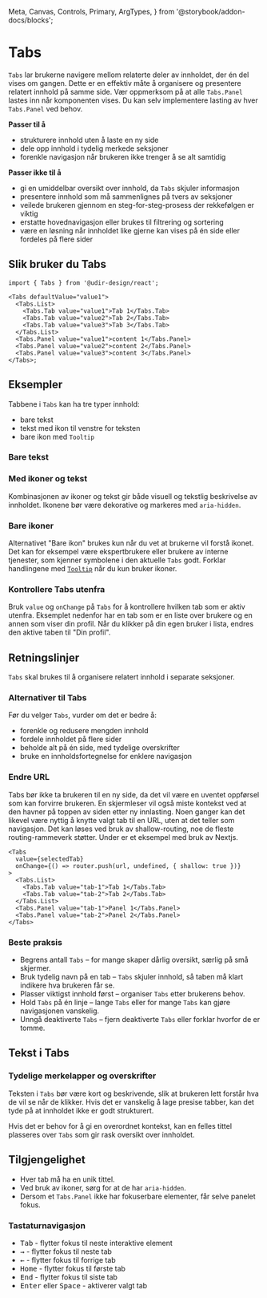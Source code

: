   Meta,
  Canvas,
  Controls,
  Primary,
  ArgTypes,
} from '@storybook/addon-docs/blocks';

<Meta of={TabsStories} />

# Tabs

`Tabs` lar brukerne navigere mellom relaterte deler av innholdet, der én del vises om gangen. Dette er en effektiv måte å organisere og presentere relatert innhold på samme side.
Vær oppmerksom på at alle `Tabs.Panel` lastes inn når komponenten vises. Du kan selv implementere lasting av hver `Tabs.Panel` ved behov.

**Passer til å**

- strukturere innhold uten å laste en ny side
- dele opp innhold i tydelig merkede seksjoner
- forenkle navigasjon når brukeren ikke trenger å se alt samtidig

**Passer ikke til å**

- gi en umiddelbar oversikt over innhold, da `Tabs` skjuler informasjon
- presentere innhold som må sammenlignes på tvers av seksjoner
- veilede brukeren gjennom en steg-for-steg-prosess der rekkefølgen er viktig
- erstatte hovednavigasjon eller brukes til filtrering og sortering
- være en løsning når innholdet like gjerne kan vises på én side eller fordeles på flere sider

## Slik bruker du Tabs

<Primary />
<Controls />

```tsx
import { Tabs } from '@udir-design/react';

<Tabs defaultValue="value1">
  <Tabs.List>
    <Tabs.Tab value="value1">Tab 1</Tabs.Tab>
    <Tabs.Tab value="value2">Tab 2</Tabs.Tab>
    <Tabs.Tab value="value3">Tab 3</Tabs.Tab>
  </Tabs.List>
  <Tabs.Panel value="value1">content 1</Tabs.Panel>
  <Tabs.Panel value="value2">content 2</Tabs.Panel>
  <Tabs.Panel value="value3">content 3</Tabs.Panel>
</Tabs>;
```

## Eksempler

Tabbene i `Tabs` kan ha tre typer innhold:

- bare tekst
- tekst med ikon til venstre for teksten
- bare ikon med `Tooltip`

### Bare tekst

<Canvas of={TabsStories.OnlyText} />

### Med ikoner og tekst

Kombinasjonen av ikoner og tekst gir både visuell og tekstlig beskrivelse av innholdet. Ikonene bør være dekorative og markeres med `aria-hidden`.

<Canvas of={TabsStories.IconsWithText} />

### Bare ikoner

Alternativet "Bare ikon" brukes kun når du vet at brukerne vil forstå ikonet. Det kan for eksempel være ekspertbrukere eller brukere av interne tjenester, som kjenner symbolene i den aktuelle `Tabs` godt. Forklar handlingene med [`Tooltip`](/docs/components-tooltip--docs) når du kun bruker ikoner.

<Canvas of={TabsStories.OnlyIcons} />

### Kontrollere Tabs utenfra

Bruk `value` og `onChange` på `Tabs` for å kontrollere hvilken tab som er aktiv utenfra. Eksemplet nedenfor har en tab som er en liste over brukere og en annen som viser din profil. Når du klikker på din egen bruker i lista, endres den aktive taben til "Din profil".

<Canvas of={TabsStories.Controlled} />

## Retningslinjer

`Tabs` skal brukes til å organisere relatert innhold i separate seksjoner.

### Alternativer til Tabs

Før du velger `Tabs`, vurder om det er bedre å:

- forenkle og redusere mengden innhold
- fordele innholdet på flere sider
- beholde alt på én side, med tydelige overskrifter
- bruke en innholdsfortegnelse for enklere navigasjon

### Endre URL

Tabs bør ikke ta brukeren til en ny side, da det vil være en uventet oppførsel som kan forvirre brukeren. En skjermleser vil også miste kontekst ved at den havner på toppen av siden etter ny innlasting.
Noen ganger kan det likevel være nyttig å knytte valgt tab til en URL, uten at det teller som navigasjon. Det kan løses ved bruk av shallow-routing, noe de fleste routing-rammeverk støtter. Under er et eksempel med bruk av Nextjs.

```tsx
<Tabs
  value={selectedTab}
  onChange={() => router.push(url, undefined, { shallow: true })}
>
  <Tabs.List>
    <Tabs.Tab value="tab-1">Tab 1</Tabs.Tab>
    <Tabs.Tab value="tab-2">Tab 2</Tabs.Tab>
  </Tabs.List>
  <Tabs.Panel value="tab-1">Panel 1</Tabs.Panel>
  <Tabs.Panel value="tab-2">Panel 2</Tabs.Panel>
</Tabs>
```

### Beste praksis

- Begrens antall `Tabs` – for mange skaper dårlig oversikt, særlig på små skjermer.
- Bruk tydelig navn på en tab – `Tabs` skjuler innhold, så taben må klart indikere hva brukeren får se.
- Plasser viktigst innhold først – organiser `Tabs` etter brukerens behov.
- Hold `Tabs` på én linje – lange `Tabs` eller for mange `Tabs` kan gjøre navigasjonen vanskelig.
- Unngå deaktiverte `Tabs` – fjern deaktiverte `Tabs` eller forklar hvorfor de er tomme.

## Tekst i Tabs

### Tydelige merkelapper og overskrifter

Teksten i `Tabs` bør være kort og beskrivende, slik at brukeren lett forstår hva de vil se når de klikker. Hvis det er vanskelig å lage presise tabber, kan det tyde på at innholdet ikke er godt strukturert.

Hvis det er behov for å gi en overordnet kontekst, kan en felles tittel plasseres over `Tabs` som gir rask oversikt over innholdet.

## Tilgjengelighet

- Hver tab må ha en unik tittel.
- Ved bruk av ikoner, sørg for at de har `aria-hidden`.
- Dersom et `Tabs.Panel` ikke har fokuserbare elementer, får selve panelet fokus.

### Tastaturnavigasjon

- <kbd>Tab</kbd> - flytter fokus til neste interaktive element
- <kbd data-icon>→</kbd> - flytter fokus til neste tab
- <kbd data-icon>←</kbd> - flytter fokus til forrige tab
- <kbd>Home</kbd> - flytter fokus til første tab
- <kbd>End</kbd> - flytter fokus til siste tab
- <kbd>Enter</kbd> eller <kbd>Space</kbd> - aktiverer valgt tab
